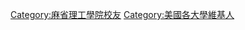 {{educat|麻省理工学院|User MIT}}
[[Category:麻省理工學院校友|Category:麻省理工學院校友]]
[[Category:美國各大學維基人|Category:美國各大學維基人]]